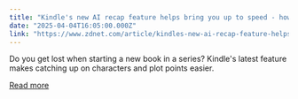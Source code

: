 ```yaml
---
title: "Kindle's new AI recap feature helps bring you up to speed - how to try it"
date: "2025-04-04T16:05:00.000Z"
link: "https://www.zdnet.com/article/kindles-new-ai-recap-feature-helps-bring-you-up-to-speed-how-to-try-it/"
---
```


Do you get lost when starting a new book in a series? Kindle's latest feature makes catching up on characters and plot points easier.

[Read more](https://www.zdnet.com/article/kindles-new-ai-recap-feature-helps-bring-you-up-to-speed-how-to-try-it/)
